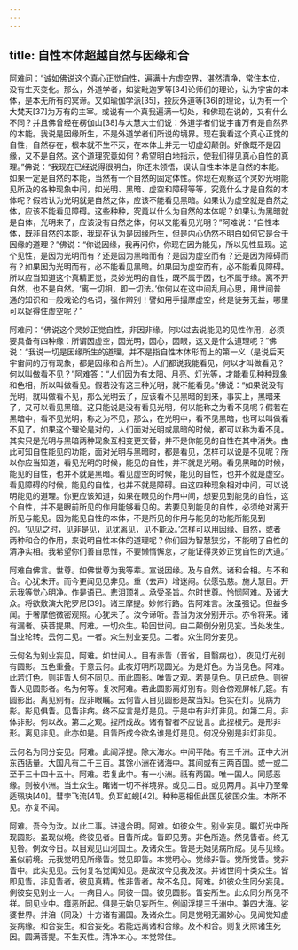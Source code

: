 ```yaml
---
---
---
```

title: 自性本体超越自然与因缘和合
---




阿难问：“诚如佛说这个真心正觉自性，遍满十方虚空界，湛然清净，常住本位，没有生灭变化。那么，外道学者，如娑毗迦罗等[34]论师们的理论，认为宇宙的本体，是本无所有的冥谛。又如瑜伽学派[35]，投灰外道等[36]的理论，认为有一个大梵天[37]为万有的主宰。或说有一个真我遍满一切处，和佛现在说的，又有什么不同？并且佛曾经在楞伽山[38]与大慧大士们说：外道学者们说宇宙万有是自然界的本能。我说是因缘所生，不是外道学者们所说的境界。现在我看这个真心正觉的自性，自然存在，根本就不生不灭，在本体上并无一切虚幻颠倒。好像既不是因缘，又不是自然。这个道理究竟如何？希望明白地指示，使我们得见真心自性的真理。”佛说：“我现在已经说得很明白，你还未领悟，误认自性本体是自然的本能。如果一定是自然的本能，当然有一个自然的固定体性。你现在观察这个灵妙光明能见所及的各种现象中间，如光明、黑暗、虚空和障碍等等，究竟什么才是自然的本体呢？假若认为光明就是自然之体，应该不能看见黑暗。如果认为虚空就是自然之体，应该不能看见障碍。这些种种，究竟以什么为自然的本体呢？如果认为黑暗就是自体，光明来了，应该没有自然之体，何以又能看见光明？”阿难说：“自性本体，既非自然的本能，我现在认为是因缘所生，但是内心仍然不明白如何它是合于因缘的道理？”佛说：“你说因缘，我再问你，你现在因为能见，所以见性显现。这个见性，是因为光明而有？还是因为黑暗而有？是因为虚空而有？还是因为障碍而有？如果因为光明而有，必不能看见黑暗。如果因为虚空而有，必不能看见障碍。所以应当知道这个真精正觉，灵妙光明的自性，既不属于因，也不属于缘。离不开自然，也不是自然。‘离一切相，即一切法。’你何以在这中间乱用心思，用世间普通的知识和一般戏论的名词，强作辨别！譬如用手撮摩虚空，终是徒劳无益，哪里可以捉得住虚空呢？”

阿难问：“佛说这个灵妙正觉自性，非因非缘。何以过去说能见的见性作用，必须要具备有四种缘：所谓因虚空，因光明，因心，因眼，这又是什么道理呢？”佛说：“我说一切是因缘所生的道理，并不是指自性本体形而上的第一义（是说后天宇宙间的万有现象，都是因缘和合所生）。人们都说我能看见，何以才叫做看见？何以叫做看不见？”阿难答：“人们因为有太阳、月亮、灯光等，才能看见种种现象和色相，所以叫做看见。假若没有这三种光明，就不能看见。”佛说：“如果说没有光明，就叫做看不见，那么光明去了，应该看不见黑暗的到来，事实上，黑暗来了，又可以看见黑暗。这只能说是没有看见光明，何以能称之为看不见呢？假若在黑暗中，看不见光明，称之为不见，那么，在光明中，看不见黑暗，也可以叫做看不见了。如果这个理论是对的，人们面对光明或黑暗的时候，都可以称为看不见。其实只是光明与黑暗两种现象互相变更交替，并不是你能见的自性在其中消失。由此可知自性能见的功能，面对光明与黑暗时，都是看见，怎样可以说是不见呢？所以你应当知道，看见光明的时候，能见的自性，并不就是光明。看见黑暗的时候，能见的自性，也并不就是黑暗。看见虚空的时候，能见的自性，也并不就是虚空。看见障碍的时候，能见的自性，也并不就是障碍。由这四种现象相对中间，可以说明能见的道理。你更应该知道，如果在眼见的作用中间，想要见到能见的自性，这个自性，并不是眼前所见的作用能够看见的。若要见到能见的自性，必须绝对离开所见与能见。因为能见自性的本体，不是所见的作用与能见的功能所能见到的。‘见见之时，见非是见，见犹离见，见不能及。’怎样可以用因缘、自然，或者两种和合的作用，来说明自性本体的道理呢？你们因为智慧狭劣，不能明了自性的清净实相。我希望你们善自思惟，不要懒惰懈怠，才能证得灵妙正觉自性的大道。”

阿难白佛言。世尊。如佛世尊为我等辈。宣说因缘。及与自然。诸和合相。与不和合。心犹未开。而今更闻见见非见。重（去声）增迷闷。伏愿弘慈。施大慧目。开示我等觉心明净。作是语已。悲泪顶礼。承受圣旨。尔时世尊。怜悯阿难。及诸大众。将欲敷演大陀罗尼[39]。诸三摩提。妙修行路。告阿难言。汝虽强记。但益多闻。于奢摩他微密观照。心犹未了。汝今谛听。吾当为汝分别开示。亦令将来。诸有漏者。获菩提果。阿难。一切众生。轮回世间。由二颠倒分别见妄。当处发生。当业轮转。云何二见。一者。众生别业妄见。二者。众生同分妄见。

云何名为别业妄见。阿难。如世间人。目有赤眚（音省，目翳病也）。夜见灯光别有圆影。五色重叠。于意云何。此夜灯明所现圆光。为是灯色。为当见色。阿难。此若灯色。则非眚人何不同见。而此圆影。唯眚之观。若是见色。见已成色。则彼眚人见圆影者。名为何等。复次阿难。若此圆影离灯别有。则合傍观屏帐几筵。有圆影出。离见别有。应非眼瞩。云何眚人目见圆影是故当知。色实在灯。见病为影。影见俱眚。见眚非病。终不应言是灯是见。于是中有非灯非见。如第二月。非体非影。何以故。第二之观。捏所成故。诸有智者不应说言。此捏根元。是形非形。离见非见。此亦如是。目眚所成今欲名谁是灯是见。何况分别是非灯非见。

云何名为同分妄见。阿难。此阎浮提。除大海水。中间平陆。有三千洲。正中大洲东西括量。大国凡有二千三百。其馀小洲在诸海中。其间或有三两百国。或一或二至于三十四十五十。阿难。若复此中。有一小洲。祇有两国。唯一国人。同感恶缘。则彼小洲。当土众生。睹诸一切不祥境界。或见二日。或见两月。其中乃至晕适珮玦[40]。彗孛飞流[41]。负耳虹蜺[42]。种种恶相但此国见彼国众生。本所不见。亦复不闻。

阿难。吾今为汝。以此二事。进退合明。阿难。如彼众生。别业妄见。瞩灯光中所现圆影。虽现似境。终彼见者。目眚所成。眚即见劳。非色所造。然见眚者。终无见咎。例汝今日。以目观见山河国土。及诸众生。皆是无始见病所成。见与见缘。虽似前境。元我觉明见所缘眚。觉见即眚。本觉明心。觉缘非眚。觉所觉眚。觉非眚中。此实见见。云何复名觉闻知见。是故汝今见我及汝。并诸世间十类众生。皆即见眚。非见眚者。彼见真精。性非眚者。故不名见。阿难。如彼众生同分妄见。例彼妄见别业一人。一病目人。同彼一国。彼见圆影。眚妄所生。此众同分所见不祥。同见业中。瘴恶所起。俱是无始见妄所生。例阎浮提三千洲中。兼四大海。娑婆世界。并洎（同及）十方诸有漏国。及诸众生。同是觉明无漏妙心。见闻觉知虚妄病缘。和合妄生。和合妄死。若能远离诸和合缘。及不和合。则复灭除诸生死因。圆满菩提。不生灭性。清净本心。本觉常住。